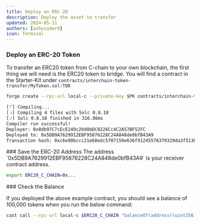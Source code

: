 ```yaml
---
title: Deploy an ERC-20 
description: Deploy the asset to transfer
updated: 2024-05-31
authors: [ashucoder9]
icon: Terminal
---
```



<Steps>
<Step>

### Deploy an ERC-20 Token

To transfer an ERC20 token from C-chain to your own blockchain, the first thing we will need is the ERC20 token to bridge. You will find a contract in the Starter-Kit under `contracts/interchain-token-transfer/MyToken.sol:TOK` 

```bash 
forge create --rpc-url local-c --private-key $PK contracts/interchain-token-transfer/MyToken.sol:TOK --broadcast
```

```bash 
[⠊] Compiling...
[⠰] Compiling 4 files with Solc 0.8.18
[⠔] Solc 0.8.18 finished in 316.86ms
Compiler run successful!
Deployer: 0x8db97C7cEcE249c2b98bDC0226Cc4C2A57BF52FC
Deployed to: 0x5DB9A7629912EBF95876228C24A848de0bfB43A9
Transaction hash: 0xc6e90bccc21e68edc5707159e636f91245576379329da3f513822fb32bd2bc89
```
</Step>

<Step>
### Save the ERC-20 Address 
<Callout title="Note" type="info">
The address `0x5DB9A7629912EBF95876228C24A848de0bfB43A9` is your receiver contract address.
</Callout>

```bash
export ERC20_C_CHAIN=0x...
```
</Step>

<Step>
### Check the Balance

If you deployed the above example contract, you should see a balance of 100,000 tokens when you run the below command:

```bash
cast call --rpc-url local-c $ERC20_C_CHAIN "balanceOf(address)(uint256)" $FUNDED_ADDRESS
```
</Step>
</Steps>
